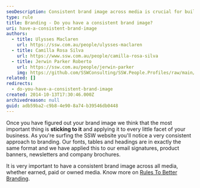 ```yaml
---
seoDescription: Consistent brand image across media is crucial for building recognition and trust with customers.
type: rule
title: Branding - Do you have a consistent brand image?
uri: have-a-consistent-brand-image
authors:
  - title: Ulysses Maclaren
    url: https://ssw.com.au/people/ulysses-maclaren
  - title: Camilla Rosa Silva
    url: https://www.ssw.com.au/people/camilla-rosa-silva
  - title: Jerwin Parker Roberto
    url: https://ssw.com.au/people/jerwin-parker
    img: https://github.com/SSWConsulting/SSW.People.Profiles/raw/main/Jerwin-Parker/Images/Jerwin-Parker-Profile.jpg
related: []
redirects:
  - do-you-have-a-consistent-brand-image
created: 2014-10-13T17:30:46.000Z
archivedreason: null
guid: adb59ba2-c9b8-4e90-8a74-b39546db0448
---
```


Once you have figured out your brand image we think that the most important thing is **sticking to it** and applying it to every little facet of your business. As you're surfing the SSW website you'll notice a very consistent approach to branding. Our fonts, tables and headings are in exactly the same format and we have applied this to our email signatures, product banners, newsletters and company brochures.

It is very important to have a consistent brand image across all media, whether earned, paid or owned media.
Know more on [Rules To Better Branding](http://www.ssw.com.au/ssw/Standards/Rules/RulestoBetterBranding.aspx).